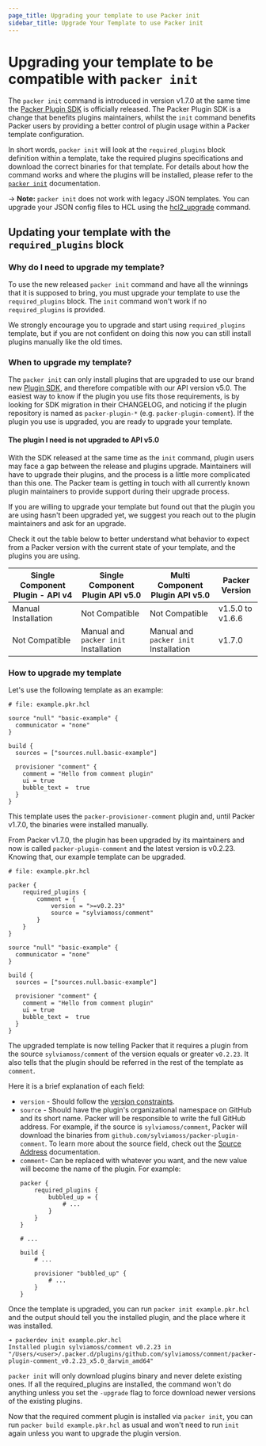 ```yaml
---
page_title: Upgrading your template to use Packer init
sidebar_title: Upgrade Your Template to use Packer init
---
```


# Upgrading your template to be compatible with `packer init`

The `packer init` command is introduced in version v1.7.0 at the same time the [Packer Plugin SDK](https://github.com/hashicorp/packer-plugin-sdk)
is officially released. The Packer Plugin SDK is a change that benefits plugins maintainers, whilst the `init` command
benefits Packer users by providing a better control of plugin usage within a Packer template configuration.

In short words, `packer init` will look at the `required_plugins` block definition within a template, take the required
plugins specifications and download the correct binaries for that template. For details about how the command works and
where the plugins will be installed, please refer to the [`packer init`](/docs/commands/init) documentation.

-> **Note:** `packer init` does not work with legacy JSON templates. You can
upgrade your JSON config files to HCL using the [hcl2_upgrade](/docs/commands/hcl2_upgrade) command.

## Updating your template with the `required_plugins` block

### Why do I need to upgrade my template?

To use the new released `packer init` command and have all the winnings that it is supposed to bring, you must upgrade
your template to use the `required_plugins` block. The `init` command won't work if no `required_plugins` is provided.

We strongly encourage you to upgrade and start using `required_plugins` template, but if you are not confident on doing
this now you can still install plugins manually like the old times.

### When to upgrade my template?

The `packer init` can only install plugins that are upgraded to use our brand new [Plugin SDK](https://github.com/hashicorp/packer-plugin-sdk),
and therefore compatible with our API version v5.0. The easiest way to know if the plugin you use fits those
requirements, is by looking for SDK migration in their CHANGELOG, and noticing if the plugin repository is named as
`packer-plugin-*` (e.g. `packer-plugin-comment`).
If the plugin you use is upgraded, you are ready to upgrade your template.

#### The plugin I need is not upgraded to API v5.0

With the SDK released at the same time as the `init` command, plugin users may face a gap between the release and
plugins upgrade. Maintainers will have to upgrade their plugins, and the process is a little more complicated than this one.
The Packer team is getting in touch with all currently known plugin maintainers to provide support during their upgrade process.

If you are willing to upgrade your template but found out that the plugin you are using hasn't been upgraded yet,
we suggest you reach out to the plugin maintainers and ask for an upgrade.

Check it out the table below to better understand what behavior to expect from a Packer version with the current state
of your template, and the plugins you are using.

| Single Component Plugin - API v4 | Single Component Plugin API v5.0       | Multi Component Plugin API v5.0        | Packer Version   |
| -------------------------------- | -------------------------------------- | ---------------------------------------| ---------------- |
| Manual Installation              | Not Compatible                         | Not Compatible                         | v1.5.0 to v1.6.6 |
| Not Compatible                   | Manual and `packer init` Installation  | Manual and `packer init`  Installation | v1.7.0           |

### How to upgrade my template

Let's use the following template as an example:

```hcl
# file: example.pkr.hcl

source "null" "basic-example" {
  communicator = "none"
}

build {
  sources = ["sources.null.basic-example"]

  provisioner "comment" {
    comment = "Hello from comment plugin"
    ui = true
    bubble_text =  true
  }
}
```

This template uses the `packer-provisioner-comment` plugin and, until Packer v1.7.0, the binaries were installed manually.

From Packer v1.7.0, the plugin has been upgraded by its maintainers and now is called `packer-plugin-comment` and the
latest version is v0.2.23. Knowing that, our example template can be upgraded.

```hcl
# file: example.pkr.hcl

packer {
    required_plugins {
        comment = {
            version = ">=v0.2.23"
            source = "sylviamoss/comment"
        }
    }
}

source "null" "basic-example" {
  communicator = "none"
}

build {
  sources = ["sources.null.basic-example"]

  provisioner "comment" {
    comment = "Hello from comment plugin"
    ui = true
    bubble_text =  true
  }
}
```

The upgraded template is now telling Packer that it requires a plugin from the source `sylviamoss/comment`
of the version equals or greater `v0.2.23`. It also tells that the plugin should be referred in the rest of the template as `comment`.

Here it is a brief explanation of each field:
- `version` - Should follow the [version constraints](/docs/templates/hcl_templates/blocks/packer#version-constraints).
- `source` - Should have the plugin's organizational namespace on GitHub and its short name. Packer will be responsible
to write the full GitHub address.
  For example, if the source is `sylviamoss/comment`, Packer will download the binaries from `github.com/sylviamoss/packer-plugin-comment`.
  To learn more about the source field, check out the [Source Address](/docs/plugins#source-addresses) documentation.
- `comment`- Can be replaced with whatever you want, and the new value will become the name of the plugin.
  For example:
    ```hcl
    packer {
        required_plugins {
            bubbled_up = {
                # ...
            }
        }
    }

    # ...

    build {
        # ...

        provisioner "bubbled_up" {
            # ...
        }
    }
    ```

Once the template is upgraded, you can run `packer init example.pkr.hcl` and the output should tell you the installed
plugin, and the place where it was installed.

```shell
➜ packerdev init example.pkr.hcl
Installed plugin sylviamoss/comment v0.2.23 in "/Users/<user>/.packer.d/plugins/github.com/sylviamoss/comment/packer-plugin-comment_v0.2.23_x5.0_darwin_amd64"
```

`packer init` will only download plugins binary and never delete existing ones. If all the required_plugins are installed,
the command won't do anything unless you set the `-upgrade` flag to force download newer versions of the existing plugins.

Now that the required comment plugin is installed via `packer init`, you can run `packer build example.pkr.hcl` as usual
and won't need to run `init` again unless you want to upgrade the plugin version.



